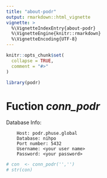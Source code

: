 ```yaml
---
title: "about-podr"
output: rmarkdown::html_vignette
vignette: >
  %\VignetteIndexEntry{about-podr}
  %\VignetteEngine{knitr::rmarkdown}
  %\VignetteEncoding{UTF-8}
---
```


```r
knitr::opts_chunk$set(
  collapse = TRUE,
  comment = "#>"
)
```

```r
library(podr)
```

# Fuction _conn_podr_

Database Info: 

        Host: podr.phuse.global
        Database: nihpo
        Port number: 5432
        Username: <your user name>
        Password: <your password>

```r
# con  <- conn_podr('','') 
# str(con)
```
